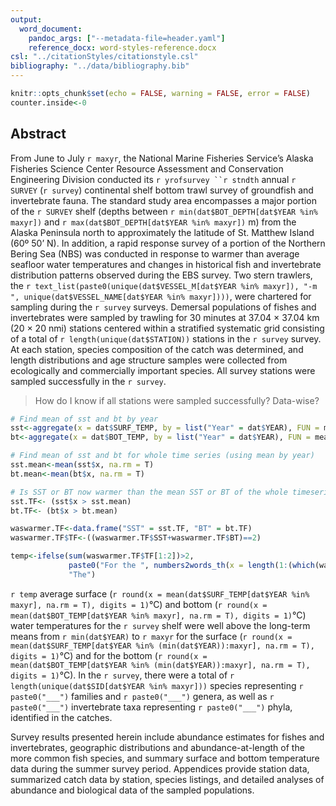 ```yaml
---
output:
  word_document:
    pandoc_args: ["--metadata-file=header.yaml"]
    reference_docx: word-styles-reference.docx
csl: "../citationStyles/citationstyle.csl"
bibliography: "../data/bibliography.bib"
---
```


```r
knitr::opts_chunk$set(echo = FALSE, warning = FALSE, error = FALSE)
counter.inside<-0
```

## Abstract

From June to July `r maxyr`, the National Marine Fisheries Service’s Alaska Fisheries Science Center Resource Assessment and Conservation Engineering Division conducted its `r yrofsurvey ``r stndth` annual `r SURVEY` (`r survey`) continental shelf bottom trawl survey of groundfish and invertebrate fauna. The standard study area encompasses a major portion of the `r SURVEY` shelf (depths between `r min(dat$BOT_DEPTH[dat$YEAR %in% maxyr])` and `r max(dat$BOT_DEPTH[dat$YEAR %in% maxyr])` m) from the Alaska Peninsula north to approximately the latitude of St. Matthew Island (60º 50' N). In addition, a rapid response survey of a portion of the Northern Bering Sea (NBS) was conducted in response to warmer than average seafloor water temperatures and changes in historical fish and invertebrate distribution patterns observed during the EBS survey. Two stern trawlers, the `r text_list(paste0(unique(dat$VESSEL_M[dat$YEAR %in% maxyr]), "-m ", unique(dat$VESSEL_NAME[dat$YEAR %in% maxyr])))`, were chartered for sampling during the `r survey` surveys. Demersal populations of fishes and invertebrates were sampled by trawling for 30 minutes at 37.04 × 37.04 km (20 × 20 nmi) stations centered within a stratified systematic grid consisting of a total of `r length(unique(dat$STATION))` stations in the `r survey` survey. At each station, species composition of the catch was determined, and length distributions and age structure samples were collected from ecologically and commercially important species. All survey stations were sampled successfully in the `r survey`. 

> How do I know if all stations were sampled successfully? Data-wise?

```r

# Find mean of sst and bt by year
sst<-aggregate(x = dat$SURF_TEMP, by = list("Year" = dat$YEAR), FUN = mean, na.rm=T)
bt<-aggregate(x = dat$BOT_TEMP, by = list("Year" = dat$YEAR), FUN = mean, na.rm=T)

# Find mean of sst and bt for whole time series (using mean by year)
sst.mean<-mean(sst$x, na.rm = T)
bt.mean<-mean(bt$x, na.rm = T)

# Is SST or BT now warmer than the mean SST or BT of the whole timeseries?
sst.TF<- (sst$x > sst.mean)
bt.TF<- (bt$x > bt.mean)

waswarmer.TF<-data.frame("SST" = sst.TF, "BT" = bt.TF)
waswarmer.TF$TF<-((waswarmer.TF$SST+waswarmer.TF$BT)==2)

temp<-ifelse(sum(waswarmer.TF$TF[1:2])>2, 
             paste0("For the ", numbers2words_th(x = length(1:(which(waswarmer.TF$TF %in% FALSE)[1]-1)), type = "word"), " consecutive year,"), 
             "The")


```


`r temp` average surface (`r round(x = mean(dat$SURF_TEMP[dat$YEAR %in% maxyr], na.rm = T), digits = 1) `°C) and bottom (`r round(x = mean(dat$BOT_TEMP[dat$YEAR %in% maxyr], na.rm = T), digits = 1) `°C) water temperatures for the `r survey` shelf were well above the long-term means from `r min(dat$YEAR)` to `r maxyr` for the surface (`r round(x = mean(dat$SURF_TEMP[dat$YEAR %in% (min(dat$YEAR)):maxyr], na.rm = T), digits = 1) `°C) and for the bottom (`r round(x = mean(dat$BOT_TEMP[dat$YEAR %in% (min(dat$YEAR)):maxyr], na.rm = T), digits = 1) `°C). In the `r survey`, there were a total of `r length(unique(dat$SID[dat$YEAR %in% maxyr]))` species representing `r paste0("___")` families and `r paste0("___")` genera, as well as `r paste0("___")` invertebrate taxa representing `r paste0("___")` phyla, identified in the catches.


Survey results presented herein include abundance estimates for fishes and invertebrates, geographic distributions and abundance-at-length of the more common fish species, and summary surface and bottom temperature data during the summer survey period. Appendices provide station data, summarized catch data by station, species listings, and detailed analyses of abundance and biological data of the sampled populations.
